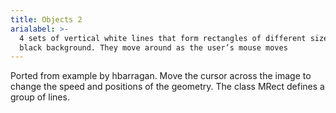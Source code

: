 ```yaml
---
title: Objects 2
arialabel: >-
  4 sets of vertical white lines that form rectangles of different sizes on a
  black background. They move around as the user’s mouse moves
---
```



Ported from example by hbarragan. Move the cursor across the
image to change the speed and positions of the geometry. The class MRect
defines a group of lines.
